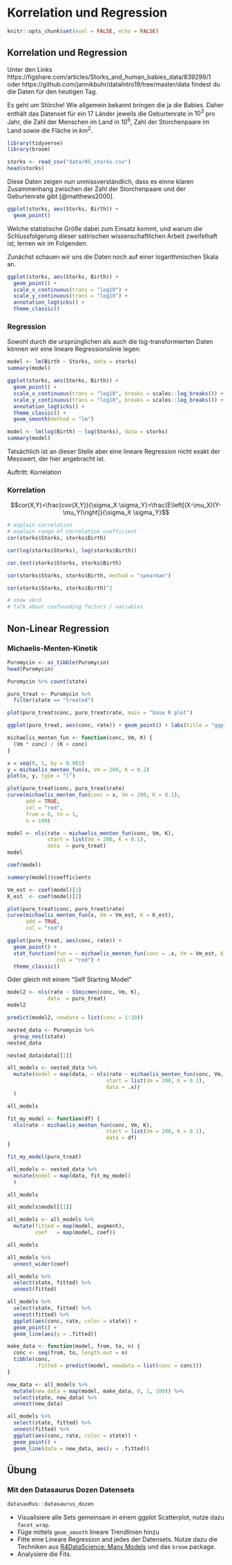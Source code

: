 # Korrelation und Regression {#day5}

```r
knitr::opts_chunk$set(eval = FALSE, echo = FALSE)
```

## Korrelation und Regression

Unter den Links https://figshare.com/articles/Storks_and_human_babies_data/839299/1 oder
https://github.com/jannikbuhr/dataIntro19/tree/master/data findest du die Daten für
den heutigen Tag.

Es geht um Störche! Wie allgemein bekannt bringen die ja die Babies.
Daher enthält das Datenset für ein 17 Länder jeweils
die Geburtenrate in $10^3$ pro Jahr, die Zahl der Menschen im Land in $10^6$,
Zahl der Storchenpaare im Land sowie die Fläche in $km^2$.

```r
library(tidyverse)
library(broom)

storks <- read_csv("data/05_storks.csv")
head(storks)
```

Diese Daten zeigen nun unmissverständlich, dass es einne klaren Zusammenhang
zwischen der Zahl der Storchenpaare und der Geburtenrate gibt
[@matthews2000].

```r
ggplot(storks, aes(Storks, Birth)) +
  geom_point()
```

Welche statistische Größe dabei zum Einsatz kommt, und warum
die Schlussfolgerung dieser satirischen wissenschaftlichen Arbeit
zweifelhaft ist, lernen wir im Folgenden.

Zunächst schauen wir uns die Daten noch auf einer logarithmischen Skala
an.

```r
ggplot(storks, aes(Storks, Birth)) +
  geom_point() +
  scale_x_continuous(trans = "log10") +
  scale_y_continuous(trans = "log10") +
  annotation_logticks() +
  theme_classic()
```

### Regression

Sowohl durch die ursprünglichen als auch die log-transformierten
Daten können wir eine lineare Regressionslinie legen:

```r
model <- lm(Birth ~ Storks, data = storks)
summary(model)
```

```r
ggplot(storks, aes(Storks, Birth)) +
  geom_point() +
  scale_x_continuous(trans = "log10", breaks = scales::log_breaks()) +
  scale_y_continuous(trans = "log10", breaks = scales::log_breaks()) +
  annotation_logticks() +
  theme_classic() +
  geom_smooth(method = "lm")
```

```r
model <- lm(log(Birth) ~ log(Storks), data = storks)
summary(model)
```

Tatsächlich ist an dieser Stelle aber eine lineare Regression
nicht exakt der Messwert, der hier angebracht ist.

Auftritt: Korrelation

### Korrelation

$$cor(X,Y)=\frac{cov(X,Y)}{\sigma_X \sigma_Y}=\frac{E\left[(X-\mu_X)(Y-\mu_Y)\right]}{\sigma_X \sigma_Y}$$

```r
# explain correlation
# explain range of correlation coefficient
cor(storks$Storks, storks$Birth)
```

```r
cor(log(storks$Storks), log(storks$Birth))
```

```r
cor.test(storks$Storks, storks$Birth)
```

```r
cor(storks$Storks, storks$Birth, method = "spearman")
```

```r
cor(storks$Storks, storks$Birth)^2
```

```r
# show xkcd
# talk about confounding factors / variables
```

## Non-Linear Regression

### Michaelis-Menten-Kinetik

```r
Puromycin <- as_tibble(Puromycin)
head(Puromycin)
```

```r
Puromycin %>% count(state)
```

```r
puro_treat <- Puromycin %>% 
  filter(state == "treated")
```

```r
plot(puro_treat$conc, puro_treat$rate, main = "base R plot")

ggplot(puro_treat, aes(conc, rate)) + geom_point() + labs(title = "ggplot")
```


```r
michaelis_menten_fun <- function(conc, Vm, K) {
  (Vm * conc) / (K + conc)
}
```

```r
x = seq(0, 1, by = 0.001)
y = michaelis_menten_fun(x, Vm = 200, K = 0.2)
plot(x, y, type = "l")
```


```r
plot(puro_treat$conc, puro_treat$rate)
curve(michaelis_menten_fun(conc = x, Vm = 200, K = 0.1),
      add = TRUE,
      col = "red",
      from = 0, to = 1,
      n = 100)
```

```r
model <- nls(rate ~ michaelis_menten_fun(conc, Vm, K),
             start = list(Vm = 200, K = 0.1),
             data  = puro_treat)
model
```

```r
coef(model)
```

```r
summary(model)$coefficients
```


```r
Vm_est <- coef(model)[1]
K_est  <- coef(model)[2]
```

```r
plot(puro_treat$conc, puro_treat$rate)
curve(michaelis_menten_fun(x, Vm = Vm_est, K = K_est),
      add = TRUE,
      col = "red")
```

```r
ggplot(puro_treat, aes(conc, rate)) +
  geom_point() +
  stat_function(fun = ~ michaelis_menten_fun(conc = .x, Vm = Vm_est, K = K_est),
                col = "red") +
  theme_classic()
```

Oder gleich mit einem "Self Starting Model"

```r
model2 <- nls(rate ~ SSmicmen(conc, Vm, K),
             data  = puro_treat)
model2
```

```r
predict(model2, newdata = list(conc = 1:10))
```

```r
nested_data <- Puromycin %>% 
  group_nest(state)
nested_data
```

```r
nested_data$data[[1]]
```

```r
all_models <- nested_data %>% 
  mutate(model = map(data, ~ nls(rate ~ michaelis_menten_fun(conc, Vm, K),
                                start = list(Vm = 200, K = 0.1),
                                data = .x))
  )

all_models
```

```r
fit_my_model <- function(df) {
  nls(rate ~ michaelis_menten_fun(conc, Vm, K),
                                start = list(Vm = 200, K = 0.1),
                                data = df)
}
```

```r
fit_my_model(puro_treat)
```


```r
all_models <- nested_data %>% 
  mutate(model = map(data, fit_my_model)
  )

all_models
```

```r
all_models$model[[1]]
```


```r
all_models <- all_models %>% 
  mutate(fitted = map(model, augment),
         coef   = map(model, coef))

all_models
```

```r
all_models %>% 
  unnest_wider(coef)
```

```r
all_models %>% 
  select(state, fitted) %>% 
  unnest(fitted)
```

```r
all_models %>% 
  select(state, fitted) %>% 
  unnest(fitted) %>% 
  ggplot(aes(conc, rate, color = state)) +
  geom_point() +
  geom_line(aes(y = .fitted))
```

```r
make_data <- function(model, from, to, n) {
  conc <- seq(from, to, length.out = n)
  tibble(conc,
         .fitted = predict(model, newdata = list(conc = conc)))
}

new_data <- all_models %>% 
  mutate(new_data = map(model, make_data, 0, 1, 100)) %>% 
  select(state, new_data) %>% 
  unnest(new_data)
```

```r
all_models %>% 
  select(state, fitted) %>% 
  unnest(fitted) %>% 
  ggplot(aes(conc, rate, color = state)) +
  geom_point() +
  geom_line(data = new_data, aes(y = .fitted))
```

## Übung

### Mit den Datasaurus Dozen Datensets

```r
datasauRus::datasaurus_dozen
```

- Visualisiere alle Sets gemeinsam in einem ggplot Scatterplot,
  nutze dazu `facet_wrap`.
- Füge mittels `geom_smooth` lineare Trendlinien hinzu
- Fitte eine Lineare Regression and jedes der Datensets. Nutze dazu die
  Techniken aus
  [R4DataScience: Many Models](https://r4ds.had.co.nz/many-models.html)
  und das `broom` package.
- Analysiere die Fits.





